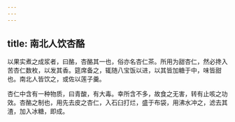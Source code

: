 ```yaml
---
---
---
```

title: 南北人饮杏酪
---



以果实煮之成浆者，曰酪，杏酪其一也，俗亦名杏仁茶。所用为甜杏仁，然必搀入苦杏仁数枚，以发其香。筵席备之，辄随八宝饭以进，以其皆加糖于中，味皆甜也。南北人皆饮之，或佐以莲子羹。

杏仁中含有一种物质，曰青酸，有大毒。幸所含不多，故食之无害，转有止咳之功效。杏酪之制也，用先去皮之杏仁，入石臼打烂，盛于布袋，用沸水冲之，滤去其渣，加入冰糖，即成。